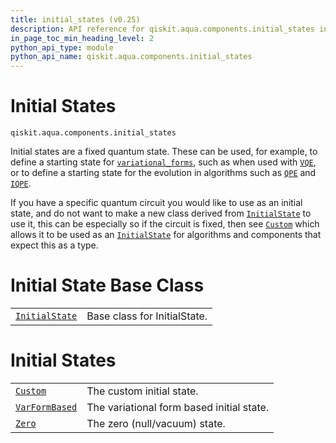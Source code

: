 ```yaml
---
title: initial_states (v0.25)
description: API reference for qiskit.aqua.components.initial_states in qiskit v0.25
in_page_toc_min_heading_level: 2
python_api_type: module
python_api_name: qiskit.aqua.components.initial_states
---
```


<span id="module-qiskit.aqua.components.initial_states" />

<span id="qiskit-aqua-components-initial-states" />

<span id="initial-states-qiskit-aqua-components-initial-states" />

# Initial States

`qiskit.aqua.components.initial_states`

Initial states are a fixed quantum state. These can be used, for example, to define a starting state for [`variational_forms`](qiskit.aqua.components.variational_forms#module-qiskit.aqua.components.variational_forms "qiskit.aqua.components.variational_forms"), such as when used with [`VQE`](qiskit.aqua.algorithms.VQE "qiskit.aqua.algorithms.VQE"), or to define a starting state for the evolution in algorithms such as [`QPE`](qiskit.aqua.algorithms.QPE "qiskit.aqua.algorithms.QPE") and [`IQPE`](qiskit.aqua.algorithms.IQPE "qiskit.aqua.algorithms.IQPE").

If you have a specific quantum circuit you would like to use as an initial state, and do not want to make a new class derived from [`InitialState`](qiskit.aqua.components.initial_states.InitialState "qiskit.aqua.components.initial_states.InitialState") to use it, this can be especially so if the circuit is fixed, then see [`Custom`](qiskit.aqua.components.initial_states.Custom "qiskit.aqua.components.initial_states.Custom") which allows it to be used as an [`InitialState`](qiskit.aqua.components.initial_states.InitialState "qiskit.aqua.components.initial_states.InitialState") for algorithms and components that expect this as a type.

# Initial State Base Class

|                                                                                                                           |                              |
| ------------------------------------------------------------------------------------------------------------------------- | ---------------------------- |
| [`InitialState`](qiskit.aqua.components.initial_states.InitialState "qiskit.aqua.components.initial_states.InitialState") | Base class for InitialState. |

# Initial States

|                                                                                                                           |                                           |
| ------------------------------------------------------------------------------------------------------------------------- | ----------------------------------------- |
| [`Custom`](qiskit.aqua.components.initial_states.Custom "qiskit.aqua.components.initial_states.Custom")                   | The custom initial state.                 |
| [`VarFormBased`](qiskit.aqua.components.initial_states.VarFormBased "qiskit.aqua.components.initial_states.VarFormBased") | The variational form based initial state. |
| [`Zero`](qiskit.aqua.components.initial_states.Zero "qiskit.aqua.components.initial_states.Zero")                         | The zero (null/vacuum) state.             |

